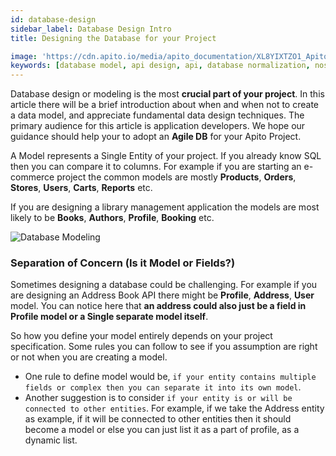 ```yaml
---
id: database-design
sidebar_label: Database Design Intro
title: Designing the Database for your Project

image: 'https://cdn.apito.io/media/apito_documentation/XL8YIXTZO1_Apito_Console___Model.png'
keywords: [database model, api design, api, database normalization, nosql, nosql database design]
---
```

<head>
    <meta property="og:type" content="article" />
</head>

Database design or modeling is the most **crucial part of your project**. In this article there will be a brief introduction about when and when not to create a data model,
and appreciate fundamental data design techniques. The primary audience for this article is application developers. We hope our guidance should help your to adopt an **Agile DB** for your Apito Project.

A Model represents a Single Entity of your project. If you already know SQL then you can compare it to columns. For example if you are starting an e-commerce project the common models
are mostly **Products**, **Orders**, **Stores**, **Users**, **Carts**, **Reports** etc.

If you are designing a library management application the models are most likely to be **Books**, **Authors**, **Profile**, **Booking** etc.

<img alt='Database Modeling' width='auto' height='auto' src='https://cdn.apito.io/media/apito_documentation/XL8YIXTZO1_Apito_Console___Model.png' />

### Separation of Concern (Is it Model or Fields?)

Sometimes designing a database could be challenging. For example if you are designing an Address Book API there might be **Profile**, **Address**, **User** model. You can notice here that
**an address could also just be a field in Profile model or a Single separate model itself**.

So how you define your model entirely depends on your project specification. Some rules you can follow to see if you assumption are right or not when you are creating a model.

* One rule to define model would be, `if your entity contains multiple fields or complex then you can separate it into its own model`.
* Another suggestion is to consider `if your entity is or will be connected to other entities`. For example, if we take the Address entity as example,
if it will be connected to other entities then it should become a model or else you can just list it as a part of profile, as a dynamic list.

